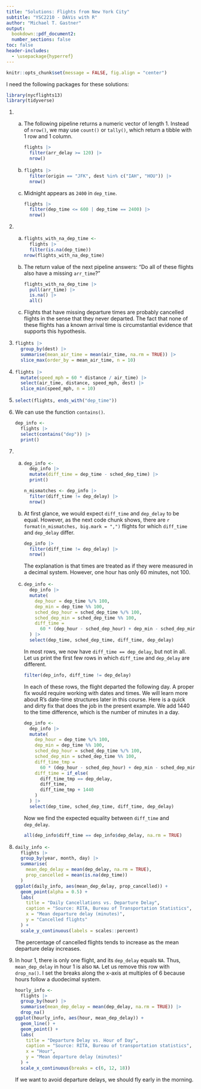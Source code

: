 ```yaml
---
title: "Solutions: Flights from New York City"
subtitle: "YSC2210 - DAVis with R"
author: "Michael T. Gastner"
output:
  bookdown::pdf_document2:
  number_sections: false
toc: false
header-includes: 
  - \usepackage{hyperref}
---
```


```r
knitr::opts_chunk$set(message = FALSE, fig.align = "center")
```

I need the following packages for these solutions:

```r
library(nycflights13)
library(tidyverse)
```


(1)

    (a) The following pipeline returns a numeric vector of length 1.
        Instead of `nrow()`, we may use `count()` or `tally()`, which return
        a tibble with 1 row and 1 column.

        ```r
        flights |>
          filter(arr_delay >= 120) |>
          nrow()
        ```

    (b)
    
        ```r
        flights |>
          filter(origin == "JFK", dest %in% c("IAH", "HOU")) |>
          nrow()
        ```
    
    (c) Midnight appears as `2400` in `dep_time`.
    
        ```r
        flights |>
          filter(dep_time <= 600 | dep_time == 2400) |>
          nrow()
        ```
    
(2)

    (a)
    
        ```r
        flights_with_na_dep_time <-
          flights |>
          filter(is.na(dep_time))
        nrow(flights_with_na_dep_time)
        ```
    
    (b) The return value of the next pipeline answers: "Do all of these
        flights also have a missing `arr_time`?"
    
        ```r
        flights_with_na_dep_time |>
          pull(arr_time) |>
          is.na() |>
          all()
        ```
    
    (c) Flights that have missing departure times are probably cancelled
        flights in the sense that they never departed.
        The fact that none of these flights has a known arrival time is
        circumstantial evidence that supports this hypothesis.
    
(3)

    ```r
    flights |>
      group_by(dest) |>
      summarise(mean_air_time = mean(air_time, na.rm = TRUE)) |>
      slice_max(order_by = mean_air_time, n = 10)
    ```
    
(4)
    
    ```r
    flights |>
      mutate(speed_mph = 60 * distance / air_time) |>
      select(air_time, distance, speed_mph, dest) |>
      slice_min(speed_mph, n = 10)
    ```
    
(5)

    ```r
    select(flights, ends_with("dep_time"))
    ```

(6) We can use the function `contains()`.

    ```r
    dep_info <- 
      flights |>
      select(contains("dep")) |>
      print()
    ```

(7)

    (a)

        ```r
        dep_info <-
          dep_info |>
          mutate(diff_time = dep_time - sched_dep_time) |>
          print()
        ```
    
        ```r
        n_mismatches <- dep_info |>
          filter(diff_time != dep_delay) |>
          nrow()
        ```
        
    (b) At first glance, we would expect `diff_time` and `dep_delay` to be
        equal.
        However, as the next code chunk shows, there are
        `r format(n_mismatches, big.mark = ",")` flights for which `diff_time`
        and `dep_delay` differ.
        
        ```r
        dep_info |>
          filter(diff_time != dep_delay) |>
          nrow()
        ```

        The explanation is that times are treated as if they were measured in
        a decimal system.
        However, one hour has only 60 minutes, not 100.
    (c)
    
        ```r
        dep_info <-
          dep_info |>
          mutate(
            dep_hour = dep_time %/% 100,
            dep_min = dep_time %% 100,
            sched_dep_hour = sched_dep_time %/% 100,
            sched_dep_min = sched_dep_time %% 100,
            diff_time =
              60 * (dep_hour - sched_dep_hour) + dep_min - sched_dep_min
          ) |>
          select(dep_time, sched_dep_time, diff_time, dep_delay)
        ```
    
        In most rows, we now have `diff_time == dep_delay`, but not in all.
        Let us print the first few rows in which `diff_time` and `dep_delay`
        are different.
    
        ```r
        filter(dep_info, diff_time != dep_delay)
        ```
    
        In each of these rows, the flight departed the following day.
        A proper fix would require working with dates and times.
        We will learn more about R's date-time structures later in this
        course.
        Here is a quick and dirty fix that does the job in the present
        example.
        We add 1440 to the time difference, which is the number of minutes
        in a day.
    
        ```r
        dep_info <-
          dep_info |>
          mutate(
            dep_hour = dep_time %/% 100,
            dep_min = dep_time %% 100,
            sched_dep_hour = sched_dep_time %/% 100,
            sched_dep_min = sched_dep_time %% 100,
            diff_time_tmp =
              60 * (dep_hour - sched_dep_hour) + dep_min - sched_dep_min,
            diff_time = if_else(
              diff_time_tmp == dep_delay,
              diff_time,
              diff_time_tmp + 1440
            )
          ) |>
          select(dep_time, sched_dep_time, diff_time, dep_delay)
        ```
    
        Now we find the expected equality between `diff_time` and `dep_delay`.
    
        ```r
        all(dep_info$diff_time == dep_info$dep_delay, na.rm = TRUE)
        ```
    
(8)

    ```r
    daily_info <-
      flights |>
      group_by(year, month, day) |>
      summarise(
        mean_dep_delay = mean(dep_delay, na.rm = TRUE),
        prop_cancelled = mean(is.na(dep_time))
      )
    ggplot(daily_info, aes(mean_dep_delay, prop_cancelled)) +
      geom_point(alpha = 0.5) +
      labs(
        title = "Daily Cancellations vs. Departure Delay",
        caption = "Source: RITA, Bureau of Transportation Statistics",
        x = "Mean departure delay (minutes)",
        y = "Cancelled flights"
      ) +
      scale_y_continuous(labels = scales::percent)
    ```

    The percentage of cancelled flights tends to increase as the mean departure
    delay increases.
    
(9) In hour 1, there is only one flight, and its `dep_delay` equals `NA`.
    Thus, `mean_dep_delay` in hour 1 is also `NA`.
    Let us remove this row with `drop_na()`.
    I set the breaks along the x-axis at multiples of 6 because hours follow a
    duodecimal system.

    ```r
    hourly_info <-
      flights |>
      group_by(hour) |>
      summarise(mean_dep_delay = mean(dep_delay, na.rm = TRUE)) |>
      drop_na()
    ggplot(hourly_info, aes(hour, mean_dep_delay)) +
      geom_line() +
      geom_point() +
      labs(
        title = "Departure Delay vs. Hour of Day",
        caption = "Source: RITA, Bureau of transportation statistics",
        x = "Hour",
        y = "Mean departure delay (minutes)"
      ) +
      scale_x_continuous(breaks = c(6, 12, 18))
    ```

    If we want to avoid departure delays, we should fly early in the morning.


